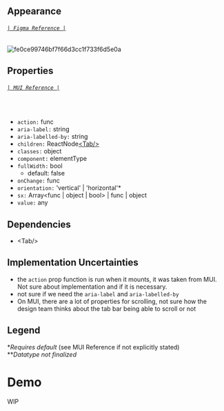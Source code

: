 
<Meta title='Components/TabBar' />


## Appearance
###### [`| Figma Reference |`](https://www.figma.com/file/P38agSWlZGpxD68uQdcRmp/Tarka-kit?node-id=1232%3A158297)
![fe0ce99746bf7f66d3cc1f733f6d5e0a](https://user-images.githubusercontent.com/77284270/185235427-69b62571-536a-47d9-81e1-37daf290e9f6.png)

## Properties
###### [`| MUI Reference |`](https://mui.com/material-ui/api/tabs/)
<br/>

* `action:` func
* `aria-label:` string
* `aria-labelled-by:` string
* `children:` ReactNode[&lt;Tab/&gt;](https://github.com/tarkalabs/tarka-ui/wiki/Tab)
* `classes:` object
* `component:` elementType
* `fullWidth:` bool
    * default: false
* `onChange:` func
* `orientation:` 'vertical' | 'horizontal'\*
* `sx:` Array<func | object | bool> | func | object
* `value:` any

## Dependencies
* &lt;<LinkTo kind='Components/Tab' target="_blank">Tab</LinkTo>/&gt;

## Implementation Uncertainties
* the `action` prop function is run when it mounts, it was taken from MUI. Not sure about implementation and if it is necessary. 
* not sure if we need the `aria-label` and `aria-labelled-by`
* On MUI, there are a lot of properties for scrolling, not sure how the design team thinks about the tab bar being able to scroll or not

## Legend
\**Requires default* (see MUI Reference if not explicitly stated)<br/>
\*\**Datatype not finalized*

# Demo

<Canvas>
    <Story name='WIP'>
        <div> WIP </div>
    </Story>
</Canvas>